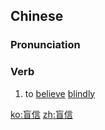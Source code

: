 ==Chinese==
{{zh-forms}}

===Pronunciation===
{{zh-pron
|m=mángxìn
|cat=v
}}

===Verb===
{{zh-verb}}

# to [[believe]] [[blindly]]

[[ko:盲信]]
[[zh:盲信]]